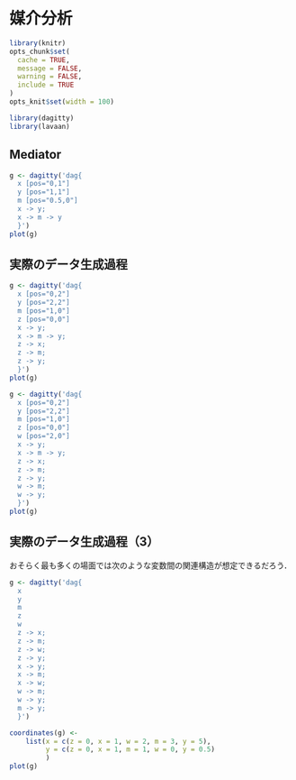 # 媒介分析 {#mediation}

```r
library(knitr)
opts_chunk$set(
  cache = TRUE,
  message = FALSE,
  warning = FALSE,
  include = TRUE
)
opts_knit$set(width = 100)
```


```r
library(dagitty)
library(lavaan)
```



## Mediator


```r
g <- dagitty('dag{
  x [pos="0,1"]
  y [pos="1,1"]
  m [pos="0.5,0"]
  x -> y;
  x -> m -> y
  }')
plot(g)
```



## 実際のデータ生成過程

```r
g <- dagitty('dag{
  x [pos="0,2"]
  y [pos="2,2"]
  m [pos="1,0"]
  z [pos="0,0"]
  x -> y;
  x -> m -> y;
  z -> x;
  z -> m;
  z -> y;
  }')
plot(g)
```


```r
g <- dagitty('dag{
  x [pos="0,2"]
  y [pos="2,2"]
  m [pos="1,0"]
  z [pos="0,0"]
  w [pos="2,0"]
  x -> y;
  x -> m -> y;
  z -> x;
  z -> m;
  z -> y;
  w -> m;
  w -> y;
  }')
plot(g)
```


## 実際のデータ生成過程（3）

おそらく最も多くの場面では次のような変数間の関連構造が想定できるだろう．


```r
g <- dagitty('dag{
  x
  y
  m
  z
  w
  z -> x;
  z -> m;
  z -> w;
  z -> y;
  x -> y;
  x -> m;
  x -> w;
  w -> m;
  w -> y;
  m -> y;
  }')

coordinates(g) <-
    list(x = c(z = 0, x = 1, w = 2, m = 3, y = 5),
         y = c(z = 0, x = 1, m = 1, w = 0, y = 0.5)
         )
plot(g)
```